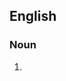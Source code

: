 {{also|longshots}}

==English==

===Noun===
{{head|en|noun plural form}}

# {{plural of|long shot|lang=en}}